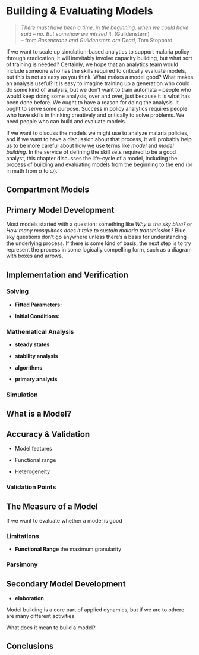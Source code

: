 # Building & Evaluating Models 

> *There must have been a time, in the beginning, when we could have said – no. But somehow we missed it.* (Guildenstern)     
> -- from _Rosencranz and Guildenstern are Dead_, Tom Stoppard

If we want to scale up simulation-based analytics to support malaria policy through eradication, it will inevitably involve capacity building, but what sort of training is needed? Certainly, we hope that an analytics team would include someone who has the skills required to critically evaluate models, but this is not as easy as you think. What makes a model good? What makes an analysis useful? It is easy to imagine training up a generation who could do some kind of analysis, but we don't want to train automata -- people who would keep doing some analysis, over and over, just because it is what has been done before.  We ought to have a reason for doing the analysis. It ought to serve some purpose. Success in policy analytics requires people who have skills in thinking creatively and critically to solve problems. We need people who can build and evaluate models. 

If we want to discuss the models we might use to analyze malaria policies, and if we want to have a discussion about that process, it will probably help us to be more careful about how we use terms like *model* and *model building.* In the service of defining the skill sets required to be a good analyst, this chapter discusses the life-cycle of a model, including the process of building and evaluating models from the beginning to the end (or in math from $\alpha$ to $\omega$). 

## Compartment Models 

##  

## Primary Model Development

Most models started with a question: something like _Why is the sky blue?_ or _How many mosquitoes does it take to sustain malaria transmission?_ Blue sky questions don't go anywhere unless there's a basis for understanding the underlying process. If there is some kind of basis, the next step is to try represent the process in some logically compelling form, such as a diagram with boxes and arrows. 


## Implementation and Verification 

### Solving  

+ **Fitted Parameters:** 

+ **Initial Conditions:** 


### Mathematical Analysis  

+ **steady states**

+ **stability analysis**

+ **algorithms**

+ **primary analysis**

### Simulation 

## What is a Model?

## Accuracy & Validation 

+ Model features 

+ Functional range

+ Heterogeneity  

### Validation Points

## The Measure of a Model 

If we want to evaluate whether a model is good 

### Limitations 

+ **Functional Range** the maximum granularity 

### Parsimony  

## Secondary Model Development  

+ **elaboration** 

Model building is a core part of applied dynamics, but if we are to othere are many different activities 

What does it mean to build a model?   


## Conclusions 
